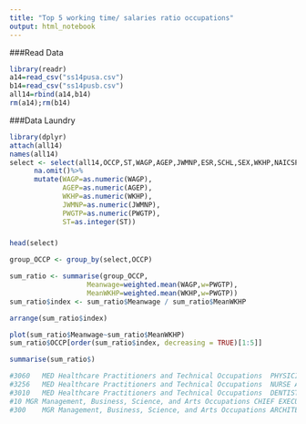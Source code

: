 ```yaml
---
title: "Top 5 working time/ salaries ratio occupations"
output: html_notebook
---
```


###Read Data

```r
library(readr)
a14=read_csv("ss14pusa.csv")
b14=read_csv("ss14pusb.csv")
all14=rbind(a14,b14)
rm(a14);rm(b14)
```


###Data Laundry
```r
library(dplyr)
attach(all14)
names(all14)
select <- select(all14,OCCP,ST,WAGP,AGEP,JWMNP,ESR,SCHL,SEX,WKHP,NAICSP,PWGTP,POWSP,POWPUMA)%>%
      na.omit()%>%
      mutate(WAGP=as.numeric(WAGP),
             AGEP=as.numeric(AGEP),
             WKHP=as.numeric(WKHP),
             JWMNP=as.numeric(JWMNP),
             PWGTP=as.numeric(PWGTP),
             ST=as.integer(ST))

```


###
```r
head(select)

group_OCCP <- group_by(select,OCCP)

sum_ratio <- summarise(group_OCCP,
                   Meanwage=weighted.mean(WAGP,w=PWGTP),
                   MeanWKHP=weighted.mean(WKHP,w=PWGTP))
sum_ratio$index <- sum_ratio$Meanwage / sum_ratio$MeanWKHP

arrange(sum_ratio$index)

plot(sum_ratio$Meanwage~sum_ratio$MeanWKHP)
sum_ratio$OCCP[order(sum_ratio$index, decreasing = TRUE)[1:5]]

summarise(sum_ratio$)

```
```r
#3060	MED	Healthcare Practitioners and Technical Occupations	PHYSICIANS AND SURGEONS	
#3256	MED	Healthcare Practitioners and Technical Occupations	NURSE ANESTHETISTS	
#3010	MED	Healthcare Practitioners and Technical Occupations	DENTISTS	
#10	MGR	Management, Business, Science, and Arts Occupations	CHIEF EXECUTIVES AND LEGISLATORS	
#300	MGR	Management, Business, Science, and Arts Occupations	ARCHITECTURAL AND ENGINEERING MANAGERS	
```

